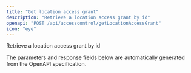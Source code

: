 ```yaml
---
title: "Get location access grant"
description: "Retrieve a location access grant by id"
openapi: "POST /api/accesscontrol/getLocationAccessGrant"
icon: "eye"
---
```


Retrieve a location access grant by id

<Note>
The parameters and response fields below are automatically generated from the OpenAPI specification.
</Note>
